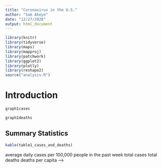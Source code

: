 ```yaml
---
title: "Coronavirus in the U.S."
author: "Sam Akeyo"
date: "12/27/2020"
output: html_document
---
```

```r
library(knitr)
library(tidyverse)
library(maps)
library(mapproj)
library(patchwork)
library(ggplot2)
library(plotly)
library(reshape2)
source("analysis.R")
```

<!-- Brief Introduction, link to raw data -->
# Introduction

<!-- graph showing: number of cases and number of deaths across the whole US -->
```r
graph1cases
```

```r
graph1deaths
```

## Summary Statistics
```r
kable(table1_cases_and_deaths)
```

<!-- table showing total reported cases and deaths so far; total reported cases and deaths as of today; percent change in the past 14 days -->

<!-- map with widgets for
	hot spots --> average daily cases per 100,000 people in the past week
	total cases
	total deaths
	deaths per capita
-->

<!-- graph showing number of cases, number of deaths, and number hospitalized by State -->

<!-- table showing total reported cases and deaths so far; total reported cases and deaths as of today; percent change in the past 14 days 
County with the highest across all 3 areas
County with the lowest across all 3 areas 
-->
